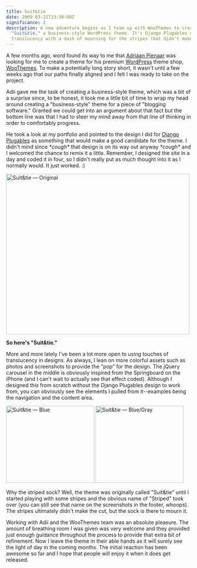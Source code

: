```yaml
---
title: Suit&tie
date: 2009-03-21T13:30:00Z
significance: 2
description: A new adventure begins as I team up with WooThemes to create
  "Suit&tie," a business-style WordPress theme. It's Django Plugables meets
  translucency with a dash of mourning for the stripes that didn't make the cut.
---
```


A few months ago, word found its way to me that [Adriaan Pienaar][1] was looking for me to create a theme for his premium [WordPress][2] theme shop, [WooThemes][3]. To make a potentially long story short, it wasn't until a few weeks ago that our paths finally aligned and I felt I was ready to take on the project.

Adii gave me the task of creating a business-style theme, which was a bit of a surprise since, to be honest, it took me a little bit of time to wrap my head around creating a "business-style" theme for a piece of "blogging software." Granted we could get into an argument about that fact but the bottom line was that I had to steer my mind away from that line of thinking in order to comfortably progress.

He took a look at my portfolio and pointed to the design I did for [Django Plugables][4] as something that would make a good candidate for the theme. I didn't mind since _\*cough\*_ that design is on its way out anyway _\*cough\*_ and I welcomed the chance to remix it a little. Remember, I designed the site in a day and coded it in four, so I didn't really put as much thought into it as I normally would. It just worked. :)

[<img src="https://farm4.static.flickr.com/3438/3373456167_39d02f9051.jpg" width="500" height="438" alt="Suit&amp;tie — Original" />][5]

**So here's "Suit&amp;tie."**

More and more lately I've been a lot more open to using touches of translucency in designs. As always, I lean on more colorful assets such as photos and screenshots to provide the "pop" for the design. The jQuery carousel in the middle is obviously inspired from the Springboard on the iPhone (and I can't wait to actually see that effect coded). Although I designed this from scratch without the Django Plugables design to work from, you can obviously see the elements I pulled from it--examples being the navigation and the content area.

[<img src="https://farm4.static.flickr.com/3617/3374271838_953555267c_m.jpg" width="240" height="210" alt="Suit&amp;tie — Blue" />][6] [<img src="https://farm4.static.flickr.com/3539/3373456203_2ca04afb78_m.jpg" width="240" height="210" alt="Suit&amp;tie — Blue/Gray" />][7]

Why the striped sock? Well, the theme was originally called "Suit&amp;tie" until I started playing with some stripes and the obvious name of "Striped" took over (you can still see that name on the screenshots in the footer, whoops). The stripes ultimately didn't make the cut, but the sock is there to mourn it.

Working with Adii and the WooThemes team was an absolute pleasure. The amount of breathing room I was given was very welcome and they provided just enough guidance throughout the process to provide that extra bit of refinement. Now I leave the theme in their able hands as it will surely see the light of day in the coming months. The initial reaction has been awesome so far and I hope that people will enjoy it when it does get released.

[1]: http://adii.co.za/
[2]: http://wordpress.org/
[3]: http://woothemes.com/
[4]: http://djangoplugables.com/
[5]: http://www.flickr.com/photos/avalonstar/3373456167/
[6]: http://www.flickr.com/photos/avalonstar/3374271838/
[7]: http://www.flickr.com/photos/avalonstar/3373456203/

